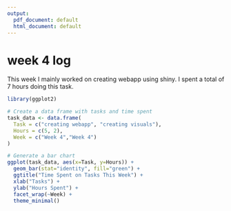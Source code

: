 ```yaml
---
output:
  pdf_document: default
  html_document: default
---
```

# week 4 log

This week I mainly worked on creating webapp using shiny. I spent a total of 7 hours doing this task.

```r
library(ggplot2)

# Create a data frame with tasks and time spent
task_data <- data.frame(
  Task = c("creating webapp", "creating visuals"),
  Hours = c(5, 2),
  Week = c("Week 4","Week 4")
)

# Generate a bar chart
ggplot(task_data, aes(x=Task, y=Hours)) +
  geom_bar(stat="identity", fill="green") +
  ggtitle("Time Spent on Tasks This Week") +
  xlab("Tasks") +
  ylab("Hours Spent") +
  facet_wrap(~Week) +
  theme_minimal()
```
